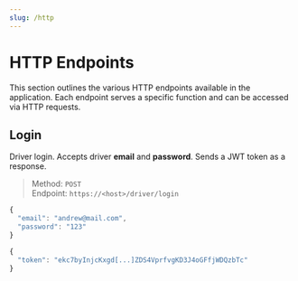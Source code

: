 ```yaml
---
slug: /http
---
```


# HTTP Endpoints

This section outlines the various HTTP endpoints available in the application.
Each endpoint serves a specific function and can be accessed via HTTP requests.

## Login

Driver login. Accepts driver **email** and **password**. Sends a JWT token as a response.

> Method: `POST`<br/>
> Endpoint: `https://<host>/driver/login`

```js title="Example request"
{
  "email": "andrew@mail.com",
  "password": "123"
}
```

```js title="Example response"
{
  "token": "ekc7byInjcKxgd[...]ZDS4VprfvgKD3J4oGFfjWDQzbTc"
}
```
